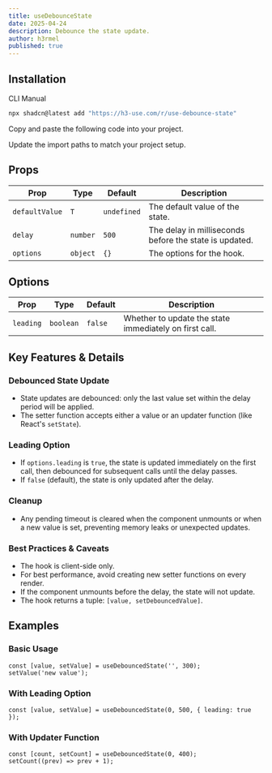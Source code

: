 ```yaml
---
title: useDebounceState
date: 2025-04-24
description: Debounce the state update.
author: h3rmel
published: true
---
```


<HookPreview name="use-debounce-state-demo" />

## Installation

<Tabs defaultValue="cli">

<TabsList>
  <TabsTrigger value="cli">CLI</TabsTrigger>
  <TabsTrigger value="manual">Manual</TabsTrigger>
</TabsList>
<TabsContent value="cli">

```bash
npx shadcn@latest add "https://h3-use.com/r/use-debounce-state"
```

</TabsContent>
<TabsContent value="manual">

<Steps>

<Step>Copy and paste the following code into your project.</Step>

<HookSource name="use-debounce-state" />

<Step>Update the import paths to match your project setup.</Step>

</Steps>

</TabsContent>

</Tabs>

## Props

| Prop           | Type     | Default     | Description                                            |
| -------------- | -------- | ----------- | ------------------------------------------------------ |
| `defaultValue` | `T`      | `undefined` | The default value of the state.                        |
| `delay`        | `number` | `500`       | The delay in milliseconds before the state is updated. |
| `options`      | `object` | `{}`        | The options for the hook.                              |

## Options

| Prop      | Type      | Default | Description                                            |
| --------- | --------- | ------- | ------------------------------------------------------ |
| `leading` | `boolean` | `false` | Whether to update the state immediately on first call. |

## Key Features & Details

### Debounced State Update

- State updates are debounced: only the last value set within the delay period will be applied.
- The setter function accepts either a value or an updater function (like React's `setState`).

### Leading Option

- If `options.leading` is `true`, the state is updated immediately on the first call, then debounced for subsequent calls until the delay passes.
- If `false` (default), the state is only updated after the delay.

### Cleanup

- Any pending timeout is cleared when the component unmounts or when a new value is set, preventing memory leaks or unexpected updates.

### Best Practices & Caveats

- The hook is client-side only.
- For best performance, avoid creating new setter functions on every render.
- If the component unmounts before the delay, the state will not update.
- The hook returns a tuple: `[value, setDebouncedValue]`.

## Examples

### Basic Usage

```tsx
const [value, setValue] = useDebouncedState('', 300);
setValue('new value');
```

### With Leading Option

```tsx
const [value, setValue] = useDebouncedState(0, 500, { leading: true });
```

### With Updater Function

```tsx
const [count, setCount] = useDebouncedState(0, 400);
setCount((prev) => prev + 1);
```
